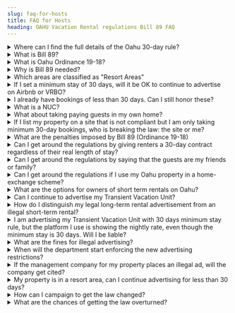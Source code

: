 ```yaml
---
slug: faq-for-hosts
title: FAQ for Hosts
heading: OAHU Vacation Rental regulations Bill 89 FAQ
---
```



<details>

<summary>Where can I find the full details of the Oahu 30-day rule?</summary>

This is the official document: http://www.honolulu.gov/dppstr/default.html

</details>


<details>

<summary>What is Bill 89?</summary>

Bill 89 confirms earlier legislation on zoning for tourism accommodation. It sets out penalties for unauthorised vacation rental and Bed and Breakfast accommodation. It was passed into law as Ordinance 19-18 and comes into effect on 1 August, 2019.

</details>


<details>

<summary>What is Oahu Ordinance 19-18?</summary>

It is the same as Bill 89, but on passing into law it is renamed as Ordinance 19-18.

</details>


<details>

<summary>Why is Bill 89 needed?</summary>

In many parts of the world, similar legislation has been enacted to protect communities from artificially inflated real estate prices and to restore full time residents to residential areas. The need for regulation stems largely from the growth of Airbnb and the stampede of investors to get good returns from residential properties in areas with high tourist demand. A more cynical view is that the authorities have caved in to pressure from hotel companies to stamp out the unregulated competition. The need for regulation is undoubtedly real, though Bill 89 is not a good solution as it negatively impacts the local economy.

</details>


<details>

<summary>Which areas are classified as "Resort Areas"</summary>

'Resort areas' are limited to only some sections within Waikiki, Koolina, and Turtle Bay Resort.

</details>


<details>

<summary>If I set a minimum stay of 30 days, will it be OK to continue to advertise on Airbnb or VRBO?</summary>

Yes, but you need to specify in the ad that the rental period is for a minimum of 30 days.

</details>


<details>

<summary>I already have bookings of less than 30 days. Can I still honor these?</summary>

Legally, you cannot. However, there is no indication that the County will take action against hosts who allow existing bookings to go ahead. The initial enforcement target is against <b>advertising</b> short-term accommodation.

</details>


<details>

<summary>What is a NUC?</summary>

A Non-conforming Use Certificate. These are permits for short term rentals which are not in one of the designated resort areas. New NUCs have not been issued in the past 30 years. Existing NUCs must be renewed every even-numbered year.

</details>


<details>

<summary>What about taking paying guests in my own home?</summary>

Bed and Breakfast use is subject to slightly different restrictions. A registration scheme will be offered for a limited number of premises meeting the criteria and renewal of the registration is required annually. However, the registration scheme is not ready for use and in the intervening time, it seems unlikely that action would be taken against B&B operators.

</details>


<details>

<summary>If I list my property on a site that is not compliant but I am only taking minimum 30-day bookings, who is breaking the law: the site or me?</summary>

It appears that both are. Your advertising shows a nightly rate which is not permitted. You are in breach of the regulations. The site which carries your ads should have applied for registration which will not be granted if nightly rates are shown. The site will be in breach of regulations as soon as the registration scheme is launched.

</details>


<details>

<summary>What are the penalties imposed by Bill 89 (Ordinance 19-18)</summary>

The penalties are preceded by a warning. A warning letter was sent by the county to about 5000 owners at the end of July 2019. If the advertising activity does not stop within 7 days after the warning, fines can be issued. Fines of between $1,000 and $10,000 can be imposed for each day the advertisement remains on display.

</details>


<details>

<summary>Can I get around the regulations by giving renters a 30-day contract regardless of their real length of stay?</summary>

No. To be compliant, each stay must be at least 30 days. How this can be detected and enforced is unclear.

</details>


<details>

<summary>Can I get around the regulations by saying that the guests are my friends or family?</summary>

No. By doing this you run the risk of getting into much deeper trouble. Bill 807 makes it a misdemeanor offense to knowingly make a false statement to a county inspector.

</details>


<details>

<summary>Can I get around the regulations if I use my Oahu property in a home-exchange scheme?</summary>

No. This is covered in the regulations. Any "reward" for use of your property is treated the same as if you were charging for that use.

</details>


<details>

<summary>What are the options for owners of short term rentals on Oahu?</summary>

Assuming that your rental is not in a designated Resort Area and doesn't have a NUC, your only options are to cease renting altogether or to comply with the 30-day rule and advertise only on sites which are compliant. Unfortunately, the quantity of 30+days rentals available will swamp the number of visitors who are able to stay so long, so bookings at a sustainable price are likely to be very rare.

</details>


<details>

<summary>Can I continue to advertise my Transient Vacation Unit?</summary>

After August 1, 2019, only if the dwelling has a NUC or is located in a resort area, you can continue advertising. If you do not have a NUC or your property is not in a resort area, then you can advertise your property with minimum 30 days stay rule. 

</details>


<details>

<summary>How do I distinguish my legal long-term rental advertisement from an illegal short-term rental?</summary>

Specify in the ad that the rental period is a minimum of 30 days or more. 

</details>


<details>

<summary>I am advertising my Transient Vacation Unit with 30 days minimum stay rule, but the platform I use is showing the nightly rate, even though the minimum stay is 30 days. Will I be liable?</summary>

No, The advertising of daily rates is _not_ prohibited by Ordinance 19-18. In other words, you can have daily rates. If you specify in your ad that your minimum rental period is 30 days, your advertisement complies with Ordinance 19-18.

</details>


<details>

<summary>What are the fines for illegal advertising?</summary>

Owners of the property involved in illegal advertising will be notified, and if the advertisement is taken down in 7 days, no fine will be imposed for a first offense. If not taken down within this deadline, fines of between $1,000 and $10,000 can be imposed for each day the advertisement remains on display. 

</details>


<details>

<summary>When will the department start enforcing the new advertising restrictions?</summary>

Beginning on August 1, 2019. 

</details>


<details>

<summary>If the management company for my property places an illegal ad, will the company get cited?</summary>

They may be cited, but Ord. 19-18 says, "The burden of proof is on the owner of the subject real property to establish that the property is not being used as a bed and breakfast home or transient vacation unit or that the advertisement was placed without the property owner's knowledge or consent." 

</details>


<details>

<summary>My property is in a resort area, can I continue advertising for less than 30 days?</summary>

Technically, yes. But you need to display your property license in your advertisement, otherwise, you might get a warning. Ord. 19-18 only requires those with NUCs to include the NUC number in advertisements beginning August 1, 2019. 

</details>


<details>

<summary>How can I campaign to get the law changed?</summary>

You can present your case to your Council member:  
Council District 1- Kymberly Marcos Pine, 768-5001  
Council District 2- Heidi Tsuneyoshi, 768-5002  
Council District 3- Ikaika Anderson, 768-5003  
Council District 4- Tommy Waters, 768-5004  
Council District 5- Ann Kobayashi, 768-5005  
Council District 6- Carol Fukunaga, 768-5006  
Council District 7- Joey Manahan, 768-5007  
Council District 8- Brandon Elefante, 768-5008  
Council District 9- Ron Menor, 768-5009  

</details>


<details>

<summary>What are the chances of getting the law overturned?</summary>

There are potential legal challenges to the law on several grounds. 

Legal process can be long so you should not expect any quick resolution. You should join discussion groups such as the FB group "Oahu short term rentals 30-day rule discussion group" and join OSTRA: <a href="http://www.oahushorttermrentalalliance.org/" rel="noopener noreferrer" target="_blank">http://www.oahushorttermrentalalliance.org/</a> to stay informed.

</details>
